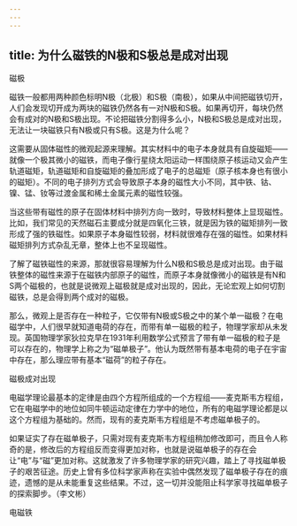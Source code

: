 ```yaml
---
---
---
```

title: 为什么磁铁的N极和S极总是成对出现
---




磁极



磁铁一般都用两种颜色标明N极（北极）和S极（南极），如果从中间把磁铁切开，人们会发现切开成为两块的磁铁仍然各有一对N极和S极。如果再切开，每块仍然会有成对的N极和S极出现。不论把磁铁分割得多么小，N极和S极总是成对出现，无法让一块磁铁只有N极或只有S极。这是为什么呢？

这需要从固体磁性的微观起源来理解。其实材料中的电子本身就具有自旋磁矩——就像一个极其微小的磁铁，而电子像行星绕太阳运动一样围绕原子核运动又会产生轨道磁矩，轨道磁矩和自旋磁矩的叠加形成了电子的总磁矩（原子核本身也有很小的磁矩）。不同的电子排列方式会导致原子本身的磁性大小不同，其中铁、钴、镍、锰、钕等过渡金属和稀土金属元素的磁性较强。

当这些带有磁性的原子在固体材料中排列方向一致时，导致材料整体上显现磁性。比如，我们常见的天然磁石主要成分就是四氧化三铁，就是因为铁的磁矩排列一致形成了强的铁磁性。如果原子本身磁性较弱，材料就很难存在强的磁性。如果材料磁矩排列方式杂乱无章，整体上也不呈现磁性。

了解了磁铁磁性的来源，那就很容易理解为什么N极和S极总是成对出现。由于磁铁整体的磁性来源于在磁铁内部原子的磁性，而原子本身就像微小的磁铁是有N和S两个磁极的，也就是说微观上磁极就是成对出现的，因此，无论宏观上如何切割磁铁，总是会得到两个成对的磁极。

那么，微观上是否存在一种粒子，它仅带有N极或S极之中的某个单一磁极？在电磁学中，人们很早就知道电荷的存在，而带有单一磁极的粒子，物理学家却从未发现。英国物理学家狄拉克早在1931年利用数学公式预言了带有单一磁极的粒子是可以存在的，物理学上称之为“磁单极子”。他认为既然带有基本电荷的电子在宇宙中存在，那么理应带有基本“磁荷”的粒子存在。

磁极成对出现



电磁学理论最基本的定律是由四个方程所组成的一个方程组——麦克斯韦方程组，它在电磁学中的地位如同牛顿运动定律在力学中的地位，所有的电磁学理论都是以这个方程组为基础的。然而，现有的麦克斯韦方程组是不考虑磁单极子的。

如果证实了存在磁单极子，只需对现有麦克斯韦方程组稍加修改即可，而且令人称奇的是，修改后的方程组反而变得更加对称，也就是说磁单极子的存在会让“电”与“磁”更加对称。这就激发了许多物理学家的研究兴趣，踏上了寻找磁单极子的艰苦征途。历史上曾有多位科学家声称在实验中偶然发现了磁单极子存在的痕迹，遗憾的是从未能重复这些结果。不过，这一切并没能阻止科学家寻找磁单极子的探索脚步。（李文彬）

电磁铁